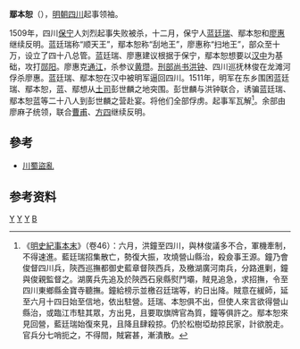 '''鄢本恕'''（{{bd|？||1511年||catIdx=}}），[[明朝|明朝]][[四川|四川]]起事领袖。

1509年，四川[[保宁|保宁]]人刘烈起事失败被杀，十二月，保宁人[[蓝廷瑞|蓝廷瑞]]、鄢本恕和[[廖惠|廖惠]]继续反明。蓝廷瑞称“顺天王”，鄢本恕称“刮地王”，廖惠称“扫地王”，部众至十万，设立了四十八总管。蓝廷瑞、廖惠建议根据于保宁，鄢本恕想要以[[汉中|汉中]]为基础，攻打[[郧阳|郧阳]]。廖惠克[[通江|通江]]，杀参议[[黄瓒|黄瓒]]。[[刑部尚书|刑部尚书]][[洪钟|洪钟]]、四川巡抚林俊在龙滩河俘杀廖惠。蓝廷瑞、鄢本恕在汉中被明军逼回四川。1511年，明军在东乡围困蓝廷瑞、鄢本恕，蓝、鄢想从[[土司|土司]]彭世麟之地突围。彭世麟与洪钟联合，诱骗蓝廷瑞、鄢本恕蓝等二十八人到彭世麟之营赴宴。将他们全部俘虏。起事军瓦解<ref>《[[s:明史紀事本末|明史紀事本末]]》（卷46）：六月，洪鐘至四川，與林俊議多不合，軍機牽制，不得速進。藍廷瑞招集散亡，勢復大振，攻燒營山縣治，殺僉事王源。鐘乃會俊督四川兵，陝西巡撫都御史藍章督陝西兵，及檄湖廣河南兵，分路進剿，鐘與俊親監督之。湖廣兵先追及於陝西石泉縣熨鬥壩，賊見追急，求招撫，令至四川東鄉縣金寶寺聽撫。鐘給榜示並檄召廷瑞等，約日出降。賊意在緩師，延至六月十四日始至信地，依出駐營。廷瑞、本恕俱不出，但使人來言欲得營山縣治，或臨江市駐其眾，方出見，且要取旗牌官為質，鐘等俱許之。鄢本恕來見回營，藍廷瑞始復來見，且降且肆殺掠。仍於松樹埡劫掠民家，計欲脫走。官兵分七哨扼之，不得間，賊窘甚，漸潰散。</ref>。余部由廖麻子统领，联合[[曹甫|曹甫]]、[[方四|方四]]继续反明。

==參考==
*[[川蜀盜亂|川蜀盜亂]]

==参考资料==
{{reflist}}
[[Category:明朝民变领袖|Y]]
[[Category:明朝被處決者|Y]] 
[[Category:四川人|Y]]
[[Category:鄢姓|B]]